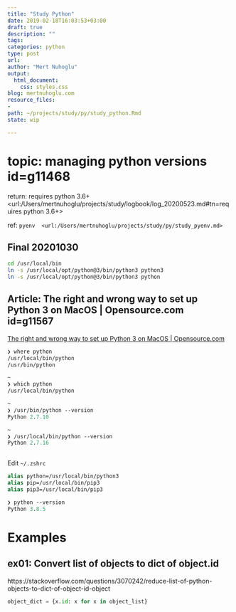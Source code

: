 ```yaml
---
title: "Study Python"
date: 2019-02-18T16:03:53+03:00 
draft: true
description: ""
tags:
categories: python
type: post
url:
author: "Mert Nuhoglu"
output:
  html_document:
    css: styles.css
blog: mertnuhoglu.com
resource_files:
- 
path: ~/projects/study/py/study_python.Rmd
state: wip

---
```


# topic: managing python versions id=g11468

return: requires python 3.6+ <url:/Users/mertnuhoglu/projects/study/logbook/log_20200523.md#tn=requires python 3.6+>

ref: `pyenv  <url:/Users/mertnuhoglu/projects/study/py/study_pyenv.md>`

## Final 20201030 

```bash
cd /usr/local/bin
ln -s /usr/local/opt/python@3/bin/python3 python3 
ln -s /usr/local/opt/python@3/bin/python3 python
```


## Article: The right and wrong way to set up Python 3 on MacOS | Opensource.com id=g11567

[The right and wrong way to set up Python 3 on MacOS | Opensource.com](https://opensource.com/article/19/5/python-3-default-mac#what-to-do)

```clojure
❯ where python
/usr/local/bin/python
/usr/bin/python

~
❯ which python
/usr/local/bin/python

~
❯ /usr/bin/python --version
Python 2.7.10

~
❯ /usr/local/bin/python --version
Python 2.7.16
 
```

Edit `~/.zshrc`

```clojure
alias python=/usr/local/bin/python3
alias pip=/usr/local/bin/pip3
alias pip3=/usr/local/bin/pip3
```

```clojure
❯ python --version
Python 3.8.5
```


# Examples

## ex01: Convert list of objects to dict of object.id

https://stackoverflow.com/questions/3070242/reduce-list-of-python-objects-to-dict-of-object-id-object

``` py
object_dict = {x.id: x for x in object_list}
``` 





